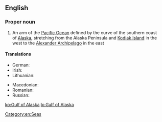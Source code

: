 ==English==
{{wikipedia}}

===Proper noun===
{{en-proper noun|head=[[gulf|Gulf]] [[of]] [[Alaska]]}}

# An arm of the [[Pacific Ocean]] defined by the curve of the southern coast of [[Alaska]], stretching from the Alaska Peninsula and [[Kodiak Island]] in the west to the [[Alexander Archipelago]] in the east

====Translations====
{{trans-top|arm of the Pacific Ocean}}
* German: {{t|de|Golf von Alaska|m}}
* Irish: {{t|ga|Murascaill Alasca|f}}
* Lithuanian: {{t|lt|Aliaskos įlanka|f}}
{{trans-mid}}
* Macedonian: {{t|mk|Алјаски Залив|m|tr=Áljaski Záliv|sc=Cyrl}}
* Romanian: {{t|ro|Golful Alaska|n}}
* Russian: {{t|ru|Аля́скинский зали́в|m}}
{{trans-bottom}}

[[Category:en:Seas]]

[[ko:Gulf of Alaska]]
[[lo:Gulf of Alaska]]